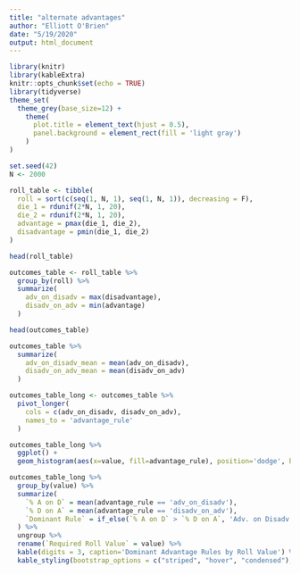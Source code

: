 ---
title: "alternate advantages"
author: "Elliott O'Brien"
date: "5/19/2020"
output: html_document
---

```{r setup, include=FALSE}
library(knitr)
library(kableExtra)
knitr::opts_chunk$set(echo = TRUE)
library(tidyverse)
theme_set(
  theme_grey(base_size=12) +
    theme(
      plot.title = element_text(hjust = 0.5),
      panel.background = element_rect(fill = 'light gray')
    )
)
```

```{r}
set.seed(42)
N <- 2000

roll_table <- tibble(
  roll = sort(c(seq(1, N, 1), seq(1, N, 1)), decreasing = F),
  die_1 = rdunif(2*N, 1, 20),
  die_2 = rdunif(2*N, 1, 20),
  advantage = pmax(die_1, die_2),
  disadvantage = pmin(die_1, die_2)
)

head(roll_table)

outcomes_table <- roll_table %>%
  group_by(roll) %>%
  summarize(
    adv_on_disadv = max(disadvantage),
    disadv_on_adv = min(advantage)
  )

head(outcomes_table)
```

```{r}
outcomes_table %>%
  summarize(
    adv_on_disadv_mean = mean(adv_on_disadv),
    disadv_on_adv_mean = mean(disadv_on_adv)
  )

outcomes_table_long <- outcomes_table %>%
  pivot_longer(
    cols = c(adv_on_disadv, disadv_on_adv),
    names_to = 'advantage_rule'
  )

outcomes_table_long %>%
  ggplot() + 
  geom_histogram(aes(x=value, fill=advantage_rule), position='dodge', binwidth=1)

```

```{r}
outcomes_table_long %>%
  group_by(value) %>%
  summarize(
    `% A on D` = mean(advantage_rule == 'adv_on_disadv'),
    `% D on A` = mean(advantage_rule == 'disadv_on_adv'),
    `Dominant Rule` = if_else(`% A on D` > `% D on A`, 'Adv. on Disadv.', 'Disadv. on Adv.')
  ) %>% 
  ungroup %>%
  rename(`Required Roll Value` = value) %>% 
  kable(digits = 3, caption='Dominant Advantage Rules by Roll Value') %>%
  kable_styling(bootstrap_options = c("striped", "hover", "condensed"), full_width = F)
```
